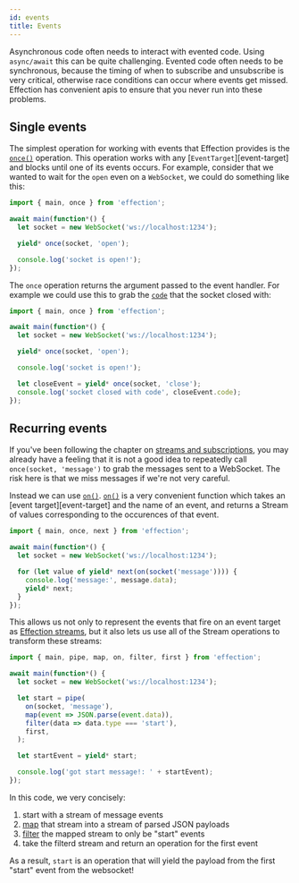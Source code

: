 ```yaml
---
id: events
title: Events
---
```


Asynchronous code often needs to interact with evented code. Using
`async/await` this can be quite challenging. Evented code often needs
to be synchronous, because the timing of when to subscribe and
unsubscribe is very critical, otherwise race conditions can occur
where events get missed. Effection has convenient apis to ensure that you never
run into these problems.

## Single events

The simplest operation for working with events that Effection provides
is the [`once()`][once] operation.  This operation works with any
[`EventTarget`][event-target] and blocks until one of its events
occurs. For example, consider that we wanted to wait for the `open`
even on a `WebSocket`, we could do something like this:

``` javascript
import { main, once } from 'effection';

await main(function*() {
  let socket = new WebSocket('ws://localhost:1234');

  yield* once(socket, 'open');

  console.log('socket is open!');
});
```

The `once` operation returns the argument passed to the event handler. For
example we could use this to grab the [`code`][wscode] that the socket closed
with:

``` javascript
import { main, once } from 'effection';

await main(function*() {
  let socket = new WebSocket('ws://localhost:1234');

  yield* once(socket, 'open');

  console.log('socket is open!');

  let closeEvent = yield* once(socket, 'close');
  console.log('socket closed with code', closeEvent.code);
});
```

## Recurring events

If you've been following the chapter on [streams and
subscriptions](./collections), you may already have a feeling that it
is not a good idea to repeatedly call `once(socket, 'message')` to
grab the messages sent to a WebSocket. The risk here is that we miss
messages if we're not very careful.

Instead we can use [`on()`][on]. [`on()`][on] is a very convenient
function which takes an [event target][event-target] and the name of
an event, and returns a Stream of values corresponding to the occurences of
that event.

``` javascript
import { main, once, next } from 'effection';

await main(function*() {
  let socket = new WebSocket('ws://localhost:1234');

  for (let value of yield* next(on(socket('message')))) {
    console.log('message:', message.data);
    yield* next;
  }
});
```

This allows us not only to represent the events that fire on an event
target as [Effection streams](./collections), but it also lets us use
all of the Stream operations to transform these streams:

``` javascript
import { main, pipe, map, on, filter, first } from 'effection';

await main(function*() {
  let socket = new WebSocket('ws://localhost:1234');

  let start = pipe(
    on(socket, 'message'),
    map(event => JSON.parse(event.data)),
    filter(data => data.type === 'start'),
    first,
  );

  let startEvent = yield* start;

  console.log('got start message!: ' + startEvent);
});
```

In this code, we very concisely:

1. start with a stream of message events
2. [map][map] that stream into a stream of parsed JSON payloads
3. [filter][filter] the mapped stream to only be "start" events
4. take the filterd stream and return an operation for the first event

As a result, `start` is an operation that will yield the payload from the first
"start" event from the websocket!

[wscode]: https://developer.mozilla.org/en-US/docs/Web/API/CloseEvent
[childprocess]: https://nodejs.org/api/child_process.html#child_process_class_childprocess
[once]: https://deno.land/x/effection/mod.ts?s=once
[on]: https://deno.land/x/effection/mod.ts?s=on
[map]: https://deno.land/x/effection/mod.ts?s=map
[filter]: https://deno.land/x/effection/mod.ts?s=filter
